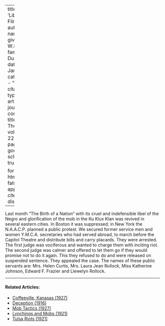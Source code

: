 
---
title: 'Libelous Film'
author:
  - name:
      given: W.E.B.
      family: Du Bois
date: Jan. 1921
categories: 
  - ""
citation: 
  type: article-journal
  container-title: The Crisis
  volume: 22
  issue: 3
  page: 102
google-scholar: true

format:
  html:
    toc: false
    appendix-cite-as: display
---





Last month "The Birth of a Nation" with its cruel and indefensible libel of the Negro and glorification of the mob in the Ku Klux Klan was revived in several eastern cities. In Boston it was suppressed; in New York the N.A.A.C.P. planned a public protest. We secured former service men and women Y.M.C.A. secretaries who had served abroad, to march before the Capitol Theatre and distribute bills and carry placards. They were arrested. The first judge was vociferous and wanted to charge them with inciting riot. The second judge was calmer and offered to let them go if they would promise not to do it again. This they refused to do and were released on suspended sentence. They appealed the case. The names of these public servants are: Mrs. Helen Curtis, Mrs. Laura Jean Rollock, Miss Katherine Johnson, Edward F. Frazier and Llewelyn Rollock. 

<!-- Similar articles start here -->
<div  class="clear-wrap"></div>
<hr>
#### Related Articles:

* [Coffeeville, Kanasas (1927)](/Volumes/34/05/coffeville_kansas.html)
* [Deception (1916)](/Volumes/12/02/deception.html)
* [Mob Tactics (1927)](/Volumes/34/06/mob_tactics.html)
* [Lynchings and Mobs (1921)](/Volumes/22/04/lynchings.html)
* [Tulsa Riots (1921)](/Volumes/22/03/tulsa_riots.html)

<!-- Similar articles end here -->